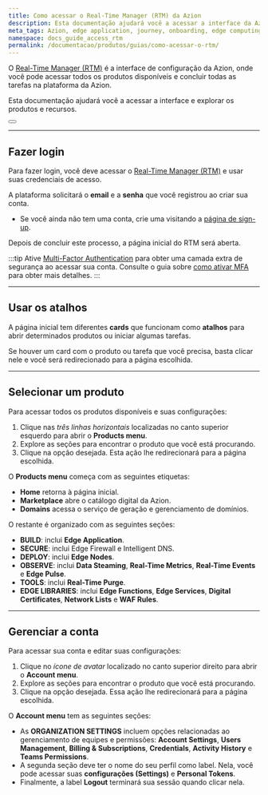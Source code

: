 ```yaml
---
title: Como acessar o Real-Time Manager (RTM) da Azion
description: Esta documentação ajudará você a acessar a interface da Azion e explorar os produtos e recursos.
meta_tags: Azion, edge application, journey, onboarding, edge computing
namespace: docs_guide_access_rtm
permalink: /documentacao/produtos/guias/como-acessar-o-rtm/
---
```


O [Real-Time Manager (RTM)](https://manager.azion.com/) é a interface de configuração da Azion, onde você pode acessar todos os produtos disponíveis e concluir todas as tarefas na plataforma da Azion.

Esta documentação ajudará você a acessar a interface e explorar os produtos e recursos.


<Button href="/pt-br/documentacao/produtos/guias/conhecendo-o-rtm/" text="saiba mais sobre o rtm" variant="secondary"> 

</Button>

---

## Fazer login

Para fazer login, você deve acessar o [Real-Time Manager (RTM)](https://manager.azion.com/) e usar suas credenciais de acesso.

A plataforma solicitará o **email** e a **senha** que você registrou ao criar sua conta.
- Se você ainda não tem uma conta, crie uma visitando a [página de sign-up](https://manager.azion.com/signup/).

Depois de concluir este processo, a página inicial do RTM será aberta.

:::tip
Ative [Multi-Factor Authentication](/pt-br/documentacao/produtos/gestao-de-contas/multi-factor-authentication/) para obter uma camada extra de segurança ao acessar sua conta. Consulte o guia sobre [como ativar MFA](/pt-br/documentacao/produtos/guias/multi-factor-authentication/) para obter mais detalhes.
:::

---

## Usar os atalhos

A página inicial tem diferentes **cards** que funcionam como **atalhos** para abrir determinados produtos ou iniciar algumas tarefas.

Se houver um card com o produto ou tarefa que você precisa, basta clicar nele e você será redirecionado para a página escolhida.

---

## Selecionar um produto

Para acessar todos os produtos disponíveis e suas configurações:

1. Clique nas *três linhas horizontais* localizadas no canto superior esquerdo para abrir o **Products menu**.
2. Explore as seções para encontrar o produto que você está procurando.
3. Clique na opção desejada. Esta ação lhe redirecionará para a página escolhida.

O **Products menu** começa com as seguintes etiquetas:

- **Home** retorna à página inicial.
- **Marketplace** abre o catálogo digital da Azion.
- **Domains** acessa o serviço de geração e gerenciamento de domínios.

O restante é organizado com as seguintes seções:

- **BUILD**: inclui **Edge Application**.
- **SECURE**: inclui Edge Firewall e Intelligent DNS.
- **DEPLOY**: inclui **Edge Nodes**.
- **OBSERVE**: inclui **Data Steaming**, **Real-Time Metrics**, **Real-Time Events** e **Edge Pulse**.
- **TOOLS**: inclui **Real-Time Purge**.
- **EDGE LIBRARIES**: inclui **Edge Functions**, **Edge Services**, **Digital Certificates**, **Network Lists** e **WAF Rules**.

---

## Gerenciar a conta

Para acessar sua conta e editar suas configurações:

1. Clique no *ícone de avatar* localizado no canto superior direito para abrir o **Account menu**.
2. Explore as seções para encontrar o produto que você está procurando.
3. Clique na opção desejada. Essa ação lhe redirecionará para a página escolhida.

O **Account menu** tem as seguintes seções:

- As **ORGANIZATION SETTINGS** incluem opções relacionadas ao gerenciamento de equipes e permissões: **Account Settings**, **Users Management**, **Billing & Subscriptions**, **Credentials**, **Activity History** e **Teams Permissions**.
- A segunda seção deve ter o nome do seu perfil como label. Nela, você pode acessar suas **configurações (Settings)** e **Personal Tokens**.
- Finalmente, a label **Logout** terminará sua sessão quando clicar nela.
